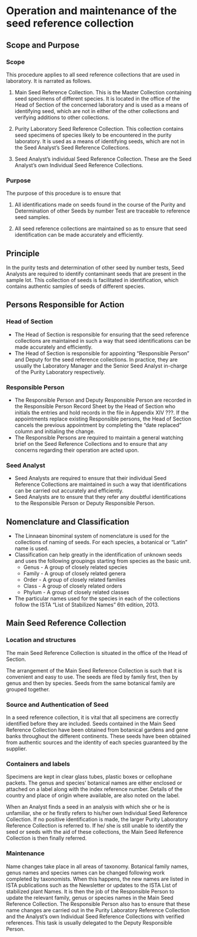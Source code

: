 # Operation and maintenance of the seed reference collection

## Scope and Purpose

###	Scope

This procedure applies to all seed reference collections that are used in laboratory. It is narrated as follows.

1. Main Seed Reference Collection. This is the Master Collection containing seed specimens of different species. It is located in the office of the Head of Section of the concerned laboratory and is used as a means of identifying seed, which are not in either of the other collections and verifying additions to other collections.

2. Purity Laboratory Seed Reference Collection. This collection contains seed specimens of species likely to be encountered in the purity laboratory. It is used as a means of identifying seeds, which are not in the Seed Analyst's Seed Reference Collections.

3. Seed Analyst's individual Seed Reference Collection. These are the Seed Analyst's own Individual Seed Reference Collections.

###	Purpose

The purpose of this procedure is to ensure that

1. All identifications made on seeds found in the course of the Purity and Determination of other Seeds by number Test are traceable to reference seed samples.

2. All seed reference collections are maintained so as to ensure that seed identification can be made accurately and efficiently.

## Principle

In the purity tests and determination of other seed by number tests, Seed Analysts are required to identify contaminant seeds that are present in the sample lot. This collection of seeds is facilitated in identification, which contains authentic samples of seeds of different species.

## Persons Responsible for Action

###	Head of Section

- The Head of Section is responsible for ensuring that the seed reference collections are maintained in such a way that seed identifications can be made accurately and efficiently.
- The Head of Section is responsible for appointing "Responsible Person" and Deputy for the seed reference collections. In practice, they are usually the Laboratory Manager and the Senior Seed Analyst in-charge of the Purity Laboratory respectively.

### Responsible Person

- The Responsible Person and Deputy Responsible Person are recorded in the Responsible Person Record Sheet by the Head of Section who initials the entries and hold records in the file in Appendix XIV ???. If the appointments replace existing Responsible persons, the Head of Section cancels the previous appointment by completing the "date replaced" column and initialing the change.
- The Responsible Persons are required to maintain a general watching brief on the Seed Reference Collections and to ensure that any concerns regarding their operation are acted upon.

### Seed Analyst

- Seed Analysts are required to ensure that their individual Seed Reference Collections are maintained in such a way that identifications can be carried out accurately and efficiently.
- Seed Analysts are to ensure that they refer any doubtful identifications to the Responsible Person or Deputy Responsible Person.

## Nomenclature and Classification

- The Linnaean binominal system of nomenclature is used for the collections of naming of seeds. For each species, a botanical or "Latin" name is used.
- Classification can help greatly in the identification of unknown seeds and uses the following groupings starting from species as the basic unit.
    - Genus - A group of closely related species 
    - Family - A group of closely related genera 
    - Order - A group of closely related families 
    - Class - A group of closely related orders 
    - Phylum - A group of closely related classes

- The particular names used for the species in each of the collections follow the ISTA "List of Stabilized Names" 6th edition, 2013.

## Main Seed Reference Collection

### Location and structures

The main Seed Reference Collection is situated in the office of the Head of Section.

The arrangement of the Main Seed Reference Collection is such that it is convenient and easy to use. The seeds are filed by family first, then by genus and then by species. Seeds from the same botanical family are grouped together.

### Source and Authentication of Seed

In a seed reference collection, it is vital that all specimens are correctly identified before they are included. Seeds contained in the Main Seed Reference Collection have been obtained from botanical gardens and gene banks throughout the different continents. These seeds have been obtained from authentic sources and the identity of each species guaranteed by the supplier.

### Containers and labels

Specimens are kept in clear glass tubes, plastic boxes or cellophane packets. The genus and species' botanical names are either enclosed or attached on a label along with the index reference number. Details of the country and place of origin where available, are also noted on the label.

When an Analyst finds a seed in an analysis with which she or he is unfamiliar, she or he firstly refers to his/her own Individual Seed Reference Collection. If no positive identification is made, the larger Purity Laboratory Reference Collection is referred to. If he/ she is still unable to identify the seed or seeds with the aid of these collections, the Main Seed Reference Collection is then finally referred.

### Maintenance

Name changes take place in all areas of taxonomy. Botanical family names, genus names and species names can be changed following work completed by taxonomists. When this happens, the new names are listed in ISTA publications such as the Newsletter or updates to the ISTA List of stabilized plant Names. It is then the job of the Responsible Person to update the relevant family, genus or species names in the Main Seed Reference Collection. The Responsible Person also has to ensure that these name changes are carried out in the Purity Laboratory Reference Collection and the Analyst's own Individual Seed Reference Collections with verified references. This task is usually delegated to the Deputy Responsible Person.
